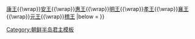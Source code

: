 {{Navbox
| name = 馬韓君主
| title = [[馬韓|<span style="color:#FFD700;">'''馬韓'''</span>]][[馬韓君主列表|<span style="color:#FFD700;">'''君主'''</span>]]| titlestyle = background:#00008B;color:#FFD700;
| image = 
| list1 = {{nowrap begin}}[[準王|哀王]]・[[準王|武康王]]{{\wrap}}[[康王 (馬韓)|康王]]{{\wrap}}[[安王 (馬韓)|安王]]{{\wrap}}[[惠王 (馬韓)|惠王]]{{\wrap}}[[明王 (馬韓)|明王]]{{\wrap}}[[孝王 (馬韓)|孝王]]{{\wrap}}[[襄王 (馬韓)|襄王]]{{\wrap}}[[元王 (馬韓)|元王]]{{\wrap}}[[稽王 (馬韓)|稽王]]{{nowrap end}}
|below = {{朝鮮半島元首}}
}}<noinclude>

[[Category:朝鲜半岛君主模板]]
</noinclude>